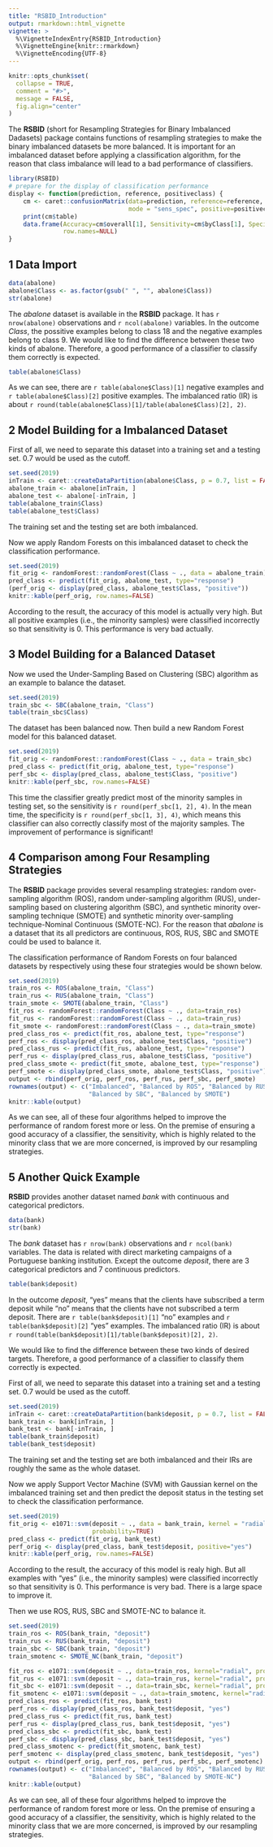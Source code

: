 ```yaml
---
title: "RSBID_Introduction"
output: rmarkdown::html_vignette
vignette: >
  %\VignetteIndexEntry{RSBID_Introduction}
  %\VignetteEngine{knitr::rmarkdown}
  %\VignetteEncoding{UTF-8}
---
```


```r
knitr::opts_chunk$set(
  collapse = TRUE,
  comment = "#>",
  message = FALSE,
  fig.align="center"
)
```

The **RSBID** (short for Resampling Strategies for Binary Imbalanced Dadasets) package contains functions of resampling strategies to make the binary imbalanced datasets be more balanced. It is important for an imbalanced dataset before applying a classification algorithm, for the reason that class imbalance will lead to a bad performance of classifiers.

```r
library(RSBID)
# prepare for the display of classification performance 
display <- function(prediction, reference, positiveclass) {
    cm <- caret::confusionMatrix(data=prediction, reference=reference,
                                 mode = "sens_spec", positive=positiveclass)
    print(cm$table)
    data.frame(Accuracy=cm$overall[1], Sensitivity=cm$byClass[1], Specificity=cm$byClass[2],
               row.names=NULL)
}
```

## 1 Data Import

```r
data(abalone)
abalone$Class <- as.factor(gsub(" ", "", abalone$Class))
str(abalone)
```

The *abalone* dataset is available in the **RSBID** package. It has `r nrow(abalone)` observations and `r ncol(abalone)` variables. In the outcome *Class*, the possitive examples belong to class 18 and the negative examples belong to class 9. We would like to find the difference between these two kinds of abalone. Therefore, a good performance of a classifier to classify them correctly is expected.

```r
table(abalone$Class)
```

As we can see, there are `r table(abalone$Class)[1]` negative examples and `r table(abalone$Class)[2]` positive examples. The imbalanced ratio (IR) is about `r round(table(abalone$Class)[1]/table(abalone$Class)[2], 2)`. 

## 2 Model Building for a Imbalanced Dataset

First of all, we need to separate this dataset into a training set and a testing set. 0.7 would be used as the cutoff.

```r
set.seed(2019)
inTrain <- caret::createDataPartition(abalone$Class, p = 0.7, list = FALSE)
abalone_train <- abalone[inTrain, ]
abalone_test <- abalone[-inTrain, ]
table(abalone_train$Class)
table(abalone_test$Class)
```

The training set and the testing set are both imbalanced.

Now we apply Random Forests on this imbalanced dataset to check the classification performance.

```r
set.seed(2019)
fit_orig <- randomForest::randomForest(Class ~ ., data = abalone_train)
pred_class <- predict(fit_orig, abalone_test, type="response")
(perf_orig <- display(pred_class, abalone_test$Class, "positive"))
knitr::kable(perf_orig, row.names=FALSE)
```

According to the result, the accuracy of this model is actually very high. But all positive examples (i.e., the minority samples) were classified incorrectly so that sensitivity is 0. This performance is very bad actually.

## 3 Model Building for a Balanced Dataset

Now we used the Under-Sampling Based on Clustering (SBC) algorithm as an example to balance the dataset.

```r
set.seed(2019)
train_sbc <- SBC(abalone_train, "Class")
table(train_sbc$Class)
```

The dataset has been balanced now. Then build a new Random Forest model for this balanced dataset.

```r
set.seed(2019)
fit_orig <- randomForest::randomForest(Class ~ ., data = train_sbc)
pred_class <- predict(fit_orig, abalone_test, type="response")
perf_sbc <- display(pred_class, abalone_test$Class, "positive")
knitr::kable(perf_sbc, row.names=FALSE)
```

This time the classifier greatly predict most of the minority samples in testing set, so the sensitivity is `r round(perf_sbc[1, 2], 4)`. In the mean time, the specificity is `r round(perf_sbc[1, 3], 4)`, which means this classifier can also correctly classify most of the majority samples. The improvement of performance is significant!

## 4 Comparison among Four Resampling Strategies

The **RSBID** package provides several resampling strategies: random over-sampling algorithm (ROS), random under-sampling algorithm (RUS), under-sampling based on clustering algorithm (SBC), and synthetic minority over-sampling technique (SMOTE) and synthetic minority over-sampling technique-Nominal Continuous (SMOTE-NC). For the reason that *abalone* is a dataset that its all predictors are continuous, ROS, RUS, SBC and SMOTE could be used to balance it.

The classification performance of Random Forests on four balanced datasets by respectively using these four strategies would be shown below.

```r
set.seed(2019)
train_ros <- ROS(abalone_train, "Class")
train_rus <- RUS(abalone_train, "Class")
train_smote <- SMOTE(abalone_train, "Class")
fit_ros <- randomForest::randomForest(Class ~ ., data=train_ros)
fit_rus <- randomForest::randomForest(Class ~ ., data=train_rus)
fit_smote <- randomForest::randomForest(Class ~ ., data=train_smote)
pred_class_ros <- predict(fit_ros, abalone_test, type="response")
perf_ros <- display(pred_class_ros, abalone_test$Class, "positive")  
pred_class_rus <- predict(fit_rus, abalone_test, type="response")
perf_rus <- display(pred_class_rus, abalone_test$Class, "positive")
pred_class_smote <- predict(fit_smote, abalone_test, type="response")
perf_smote <- display(pred_class_smote, abalone_test$Class, "positive")
output <- rbind(perf_orig, perf_ros, perf_rus, perf_sbc, perf_smote)
rownames(output) <- c("Imbalanced", "Balanced by ROS", "Balanced by RUS",
                      "Balanced by SBC", "Balanced by SMOTE")
knitr::kable(output)
```

As we can see, all of these four algorithms helped to improve the performance of random forest more or less. On the premise of ensuring a good accuracy of a classifier, the sensitivity, which is highly related to the minority class that we are more concerned, is improved by our resampling strategies.

## 5 Another Quick Example

**RSBID** provides another dataset named *bank* with continuous and categorical predictors.

```r
data(bank)
str(bank)
```

The *bank* dataset has `r nrow(bank)` observations and `r ncol(bank)` variables. The data is related with direct marketing campaigns of a Portuguese banking institution. Except the outcome *deposit*, there are 3 categorical predictors and 7 continuous predictors.

```r
table(bank$deposit)
```

In the outcome *deposit*, "yes" means that the clients have subscribed a term deposit while "no" means that the clients have not subscribed a term deposit. There are `r table(bank$deposit)[1]` "no" examples and `r table(bank$deposit)[2]` "yes" examples. The imbalanced ratio (IR) is about `r round(table(bank$deposit)[1]/table(bank$deposit)[2], 2)`.

We would like to find the difference between these two kinds of desired targets. Therefore, a good performance of a classifier to classify them correctly is expected.

First of all, we need to separate this dataset into a training set and a testing set. 0.7 would be used as the cutoff.

```r
set.seed(2019)
inTrain <- caret::createDataPartition(bank$deposit, p = 0.7, list = FALSE)
bank_train <- bank[inTrain, ]
bank_test <- bank[-inTrain, ]
table(bank_train$deposit)
table(bank_test$deposit)
```

The training set and the testing set are both imbalanced and their IRs are roughly the same as the whole dataset.

Now we apply Support Vector Machine (SVM) with Gaussian kernel on the imbalanced training set and then predict the deposit status in the testing set to check the classification performance.

```r
set.seed(2019)
fit_orig <- e1071::svm(deposit ~ ., data = bank_train, kernel = "radial",
                       probability=TRUE)
pred_class <- predict(fit_orig, bank_test)
perf_orig <- display(pred_class, bank_test$deposit, positive="yes")
knitr::kable(perf_orig, row.names=FALSE)
```

According to the result, the accuracy of this model is realy high. But all examples with "yes" (i.e., the minority samples) were classified incorrectly so that sensitivity is 0. This performance is very bad. There is a large space to improve it.

Then we use ROS, RUS, SBC and SMOTE-NC to balance it.

```r
set.seed(2019)
train_ros <- ROS(bank_train, "deposit")
train_rus <- RUS(bank_train, "deposit")
train_sbc <- SBC(bank_train, "deposit")
train_smotenc <- SMOTE_NC(bank_train, "deposit")

```

```r
fit_ros <- e1071::svm(deposit ~ ., data=train_ros, kernel="radial", probability=TRUE)
fit_rus <- e1071::svm(deposit ~ ., data=train_rus, kernel="radial", probability=TRUE)
fit_sbc <- e1071::svm(deposit ~ ., data=train_sbc, kernel="radial", probability=TRUE)
fit_smotenc <- e1071::svm(deposit ~ ., data=train_smotenc, kernel="radial", probability=TRUE)
pred_class_ros <- predict(fit_ros, bank_test)
perf_ros <- display(pred_class_ros, bank_test$deposit, "yes")  
pred_class_rus <- predict(fit_rus, bank_test)
perf_rus <- display(pred_class_rus, bank_test$deposit, "yes")
pred_class_sbc <- predict(fit_sbc, bank_test)
perf_sbc <- display(pred_class_sbc, bank_test$deposit, "yes")
pred_class_smotenc <- predict(fit_smotenc, bank_test)
perf_smotenc <- display(pred_class_smotenc, bank_test$deposit, "yes")
output <- rbind(perf_orig, perf_ros, perf_rus, perf_sbc, perf_smotenc)
rownames(output) <- c("Imbalanced", "Balanced by ROS", "Balanced by RUS",
                      "Balanced by SBC", "Balanced by SMOTE-NC")
knitr::kable(output)
```

As we can see, all of these four algorithms helped to improve the performance of random forest more or less. On the premise of ensuring a good accuracy of a classifier, the sensitivity, which is highly related to the minority class that we are more concerned, is improved by our resampling strategies.
